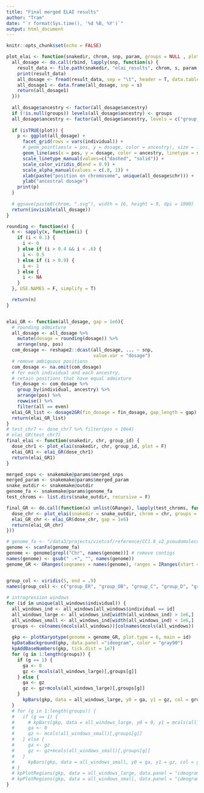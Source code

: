 ```yaml
---
title: "Final merged ELAI results"
author: "Tram"
date: "`r format(Sys.time(), '%d %B, %Y')`"
output: html_document
---
```


```r
knitr::opts_chunk$set(echo = FALSE)

```

```r
plot_elai <- function(snakedir, chrom, snp, param, groups = NULL , plot = F) {
  all_dosage <- do.call(rbind, lapply(snp, function(s) {
    result_data <- file.path(snakedir, "elai_results", chrom, s, param, "local_dosage.txt")
    print(result_data)
    all_dosage <- fread(result_data, sep = "\t", header = T, data.table = T)
    all_dosage1 <- data.frame(all_dosage, snp = s)
    return(all_dosage1)
  }))
  
  all_dosage$ancestry <- factor(all_dosage$ancestry)
  if (!is.null(groups)) levels(all_dosage$ancestry) <- groups
  all_dosage$ancestry <- factor(all_dosage$ancestry, levels = c("group_ER", "group_OB", "group_C", "group_D", "group_AG"))
  
  if (isTRUE(plot)) {
    p <- ggplot(all_dosage) +
      facet_grid(rows = vars(individual)) +
      # geom_point(aes(x = pos, y = dosage, color = ancestry), size = 1.5, shape = 16, alpha = .5) +
      geom_line(aes(x = pos, y = dosage, color = ancestry, linetype = snp, alpha = snp)) +
      scale_linetype_manual(values=c("dashed", "solid")) +
      scale_color_viridis_d(end = 0.9) +
      scale_alpha_manual(values = c(.8, 1)) +
      xlab(paste("position on chromosome", unique(all_dosage$chr))) +
      ylab("ancestral dosage")
    print(p)
  }
  
  # ggsave(paste0(chrom, ".svg"), width = 16, height = 9, dpi = 1000)
  return(invisible(all_dosage))
}

rounding <- function(x) {
  n <- sapply(x, function(i) {
    if (i < 0.1) {
      i <- 0
    } else if (i > 0.4 && i < .6) {
      i <- 0.5
    } else if (i > 0.9) {
      i <- 1
    } else {
      i <- NA
    }
  }, USE.NAMES = F, simplify = T)

  return(n)
}


elai_GR <- function(all_dosage, gap = 1e6){
  # rounding admixture
  all_dosage <- all_dosage %>% 
    mutate(dosage = rounding(dosage)) %>% 
    arrange(snp, pos)
  com_dosage <- reshape2::dcast(all_dosage, ... ~ snp, 
                                value.var = "dosage")
  # remove ambiguous positions
  com_dosage <- na.omit(com_dosage)
  # for each individual and each ancestry, 
  # retain positions that have equal admixture
  fin_dosage <- com_dosage %>% 
    group_by(individual, ancestry) %>% 
    arrange(pos) %>% 
    rowwise() %>% 
    filter(all == even)
  elai_GR_list <- dosage2GR(fin_dosage = fin_dosage, gap_length = gap)
  return(elai_GR_list)
}
# test_chr7 <- dose_chr7 %>% filter(pos < 10e4)
# elai_GR(test_chr7)
final_elai <- function(snakedir, chr, group_id) {
  dose_chr1 <- plot_elai(snakedir, chr, group_id, plot = F)
  elai_GR1 <- elai_GR(dose_chr1)
  return(elai_GR1)
}
```


```r
merged_snps <- snakemake@params$merged_snps
merged_param <- snakemake@params$merged_param
snake_outdir <- snakemake@outdir
genome_fa <- snakemake@params$genome_fa
test_chroms <- list.dirs(snake_outdir, recursive = F)
```

```r
final_GR <- do.call(function(x) unlist(GRange), lapply(test_chroms, function(chr) {
  dose_chr <- plot_elai(snakedir = snake_outdir, chrom = chr, groups = NULL, plot = F)
  elai_GR_chr <- elai_GR(dose_chr, gap = 1e6)
  return(elai_GR_chr)
}))
```

```r
# genome_fa <- "/data3/projects/vietcaf/reference/CC1.8_v2_pseudomolecule_cat.fa"
genome <- scanFa(genome_fa)
genome <- genome[grepl("Chr", names(genome))] # remove contigs
names(genome) <- gsub(" .+", "", names(genome))
genome_GR <- GRanges(seqnames = names(genome), ranges = IRanges(start = 1, end = width(genome)))


group_col <- viridis(5, end = .9)
names(group_col) <- c("group_ER", "group_OB", "group_C", "group_D", "group_AG")
  
# introgression windows
for (id in unique(all_windows$individual)) {
  all_windows_ind <- all_windows[all_windows$individual == id]
  all_windows_large <- all_windows_ind[width(all_windows_ind) > 1e6,]
  all_windows_small <- all_windows_ind[width(all_windows_ind) < 1e6,]
  groups <- colnames(mcols(all_windows))[colnames(mcols(all_windows)) != "individual"]
  
  gkp <- plotKaryotype(genome = genome_GR, plot.type = 6, main = id) 
  kpDataBackground(gkp, data.panel ="ideogram", color = "gray90")
  kpAddBaseNumbers(gkp, tick.dist = 1e7)
  for (g in 1:length(groups)) {
    if (g == 1) {
      ga <- 0
      gz <- mcols(all_windows_large)[,groups[g]]
    } else {
      ga <- gz
      gz <- gz+mcols(all_windows_large)[,groups[g]]
    }
      kpBars(gkp, data = all_windows_large, y0 = ga, y1 = gz, col = group_col[groups[g]], border = NA)
  }
  # for (g in 1:length(groups)) {
  #   if (g == 1) {
  #     # kpBars(gkp, data = all_windows_large, y0 = 0, y1 = mcols(all_windows_large)[,groups[g]], col = group_col[groups[g]], border = NA)
  #     ga <- 0
  #     gz <- mcols(all_windows_small)[,groups[g]]
  #   } else {
  #     ga <- gz
  #     gz <- gz+mcols(all_windows_small)[,groups[g]]
  #   }
  #     kpBars(gkp, data = all_windows_small, y0 = ga, y1 = gz, col = group_col[groups[g]], border = NA)
  # }
  # kpPlotRegions(gkp, data = all_windows_large, data.panel = "ideogram", col = "black", avoid.overlapping = T)
  # kpPlotRegions(gkp, data = all_windows_small, data.panel = "ideogram", col = "orange3", avoid.overlapping = T)
}
```

